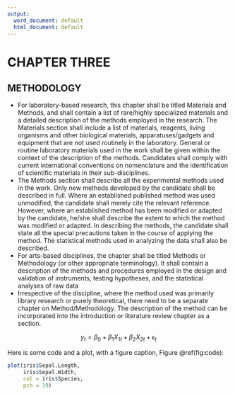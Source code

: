 ```yaml
---
output:
  word_document: default
  html_document: default
---
```

# CHAPTER THREE
## METHODOLOGY

* For laboratory-based research, this chapter shall be titled Materials and Methods, and shall contain a list of rare/highly specialized materials and a detailed description of the methods employed in the research. The Materials section shall include a list of materials, reagents, living organisms and other biological materials, apparatuses/gadgets and equipment that are not used routinely in the laboratory. General or routine laboratory materials used in the work shall be given within the context of the description of the methods. Candidates shall comply with current international conventions on nomenclature and the identification of scientific materials in their sub-disciplines.
* The Methods section shall describe all the experimental methods used in the work. Only new methods developed by the candidate shall be described in full. Where an established published method was used unmodified, the candidate shall merely cite the relevant reference. However, where an established method has been modified or adapted by the candidate, he/she shall describe the extent to which the method was modified or adapted. In describing the methods, the candidate shall state all the special precautions taken in the course of applying the method. The statistical methods used in analyzing the data shall also be described.
* For arts-based disciplines, the chapter shall be titled Methods or Methodology (or other appropriate terminology). It shall contain a description of the methods and procedures employed in the design and validation of instruments, testing hypotheses, and the statistical analyses of raw data
* Irrespective of the discipline, where the method used was primarily library research or purely theoretical, there need to be a separate chapter on Method/Methodology. The description of the method can be incorporated into the introduction or literature review chapter as a section.


$$
y_t = \beta_0 + \beta_1X_{1t} + \beta_2X_{2t} + \epsilon_t
$$

Here is some code and a plot, with a figure caption, Figure \@ref(fig:code):
  
```r
plot(iris$Sepal.Length,
     iris$Sepal.Width,
     col = iris$Species,
     pch = 19)
```